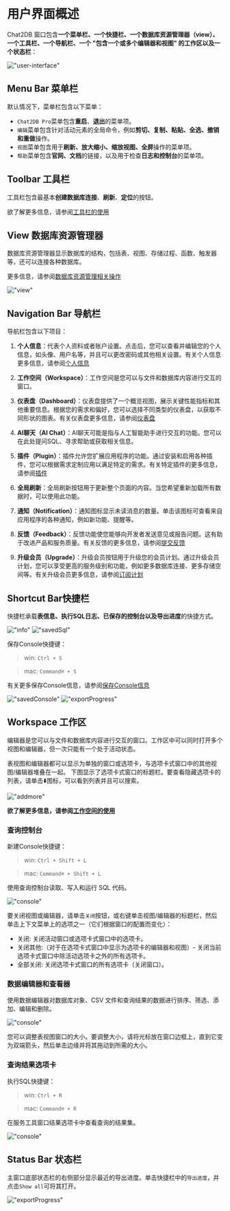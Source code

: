 # 用户界面概述

Chat2DB 窗口包含**一个菜单栏、一个快捷栏、一个数据库资源管理器（view）、一个工具栏、一个导航栏、一个 "包含一个或多个编辑器和视图" 的工作区以及一个状态栏**：

!["user-interface"](/image/start-guide/user-interface.png)

## Menu Bar 菜单栏

默认情况下，菜单栏包含以下菜单：

- `Chat2DB Pro`菜单包含**重启**、**退出**的菜单项。
- `编辑`菜单包含针对活动元素的全局命令，例如**剪切、复制、粘贴、全选、撤销和重做**操作。
- `视图`菜单包含用于**刷新、放大缩小、缩放视图、全屏**操作的菜单项。
- `帮助`菜单包含**官网、文档**的链接，以及用于检查**日志和控制台**的菜单项。

## Toolbar 工具栏

工具栏包含最基本**创建数据库连接**、**刷新**、**定位**的按钮。

欲了解更多信息，请参阅[工具栏的使用](https://docs.chat2db.ai/docs/connection-manage/Using-toolbar)

## View 数据库资源管理器

数据库资源管理器显示数据库的结构，包括表、视图、存储过程、函数、触发器等，还可以连接各种数据库。

更多信息，请参阅[数据库资源管理相关操作](http://docs.chat2db.ai/docs/connection-manage/data-resource-management)

!["view"](/image/start-guide/view.png)

## Navigation Bar 导航栏

导航栏包含以下项目：

1. **个人信息**：代表个人资料或者账户设置。点击后，您可以查看并编辑您的个人信息，如头像、用户名等，并且可以更改密码或其他相关设置。有关个人信息更多信息，请参阅[个人信息](https://docs.chat2db.ai/docs/settings/personal)

2. **工作空间（Workspace）**：工作空间是您可以与文件和数据库内容进行交互的窗口。

3. **仪表盘（Dashboard）**：仪表盘提供了一个概览视图，展示关键性能指标和其他重要信息。根据您的需求和偏好，您可以选择不同类型的仪表盘，以获取不同形状的图表。有关仪表盘更多信息，请参阅[仪表盘](https://docs.chat2db.ai/docs/dashboard/Common-operations-dashboard)

4. **AI聊天（AI Chat）**：AI聊天可能是指与人工智能助手进行交互的功能。您可以在此处提问SQL、寻求帮助或获取相关信息。

5. **插件（Plugin）**：插件允许您扩展应用程序的功能。通过安装和启用各种插件，您可以根据需求定制应用以满足特定的需求。有关特定插件的更多信息，请参阅[插件](https://docs.chat2db.ai/docs/plugin/DBMotion)

6. **全局刷新**：全局刷新按钮用于更新整个页面的内容。当您希望重新加载所有数据时，可以使用此功能。

7. **通知（Notification）**：通知图标显示未读消息的数量。单击该图标可查看来自应用程序的各种通知，例如新功能、提醒等。

8. **反馈（Feedback）**：反馈功能使您能够向开发者发送意见或报告问题。这有助于改进产品和服务质量。有关反馈的更多信息，请参阅[提交反馈](https://docs.chat2db.ai/docs/feedback/give-feedback)

9. **升级会员（Upgrade）**：升级会员按钮用于升级您的会员计划。通过升级会员计划，您可以享受更高的服务级别和功能，例如更多数据库连接、更多存储空间等。有关升级会员更多信息，请参阅[订阅计划](https://docs.chat2db.ai/docs/start-guide/subscription-plan)

## Shortcut Bar快捷栏

快捷栏承载**表信息、执行SQL日志、已保存的控制台以及导出进度**的快捷方式。

!["info"](/image/start-guide/ddlnfo.png)
!["savedSql"](/image/start-guide/savedSql.png)

保存Console快捷键：
> win: `Ctrl + S`

> mac: `Command⌘ + S`

有关更多保存Console信息，请参阅[保存Console信息](http://docs.chat2db.ai/docs/connection-manage/workspace#%E4%BF%9D%E5%AD%98consoles)

!["savedConsole"](/image/start-guide/savedConsole.png)
!["exportProgress"](/image/start-guide/exportProgress.png)

## Workspace 工作区

编辑器是您可以与文件和数据库内容进行交互的窗口。工作区中可以同时打开多个视图和编辑器，但一次只能有一个处于活动状态。

表视图和编辑器都可以显示为单独的窗口或选项卡，与选项卡式窗口中的其他视图/编辑器堆叠在一起。
下图显示了选项卡式窗口的标题栏。要查看隐藏选项卡的列表，请单击⬇️图标，可以看到列表并且可以搜索。

!["addmore"](/image/start-guide/addmore.png)

**欲了解更多信息，请参阅[工作空间的使用](http://docs.chat2db.ai/docs/connection-manage/workspace)**


### 查询控制台

新建Console快捷键：
> win: `Ctrl + Shift + L`

> mac: `Command⌘ + Shift + L`

使用查询控制台读取、写入和运行 SQL 代码。

!["console"](/image/start-guide/console01.png)

要关闭视图或编辑器，请单击`关闭`按钮，或右键单击视图/编辑器的标题栏，然后单击上下文菜单上的选项之一（它们根据窗口的配置而变化）：

- 关闭: 关闭活动窗口或选项卡式窗口中的选项卡。
- 关闭其他:（对于在选项卡式窗口中显示为选项卡的编辑器和视图）- 关闭当前选项卡式窗口中除活动选项卡之外的所有选项卡。
- 全部关闭: 关闭选项卡式窗口的所有选项卡（关闭窗口）。

### 数据编辑器和查看器

使用数据编辑器对数据库对象、CSV 文件和查询结果的数据进行排序、筛选、添加、编辑和删除。

!["console"](/image/start-guide/console02.png)

您可以调整表视图窗口的大小。要调整大小，请将光标放在窗口边框上，直到它变为双端箭头，然后单击边缘并将其拖动到所需的大小。

### 查询结果选项卡

执行SQL快捷键：
> win: `Ctrl + R`

> mac: `Command⌘ + R`

在服务工具窗口结果选项卡中查看查询的结果集。

!["console"](/image/start-guide/console03.png)

## Status Bar 状态栏

主窗口底部状态栏的右侧部分显示最近的导出进度。单击快捷栏中的`导出进度`，并点击`Show all`可将其打开。

!["exportProgress"](/image/start-guide/exportProgress.png)
